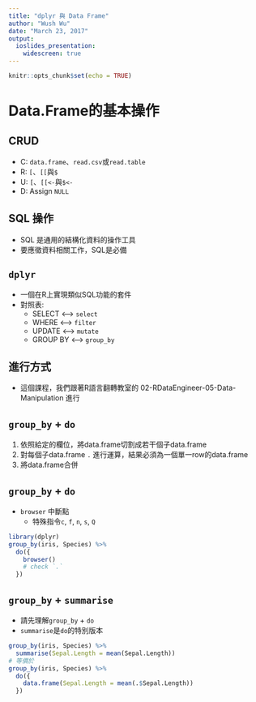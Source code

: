 ```yaml
---
title: "dplyr 與 Data Frame"
author: "Wush Wu"
date: "March 23, 2017"
output: 
  ioslides_presentation:
    widescreen: true
---
```


```r
knitr::opts_chunk$set(echo = TRUE)
```

# Data.Frame的基本操作

## CRUD

- C: `data.frame`、`read.csv`或`read.table`
- R: `[`、`[[`與`$`
- U: `[`、`[[<-`與`$<-`
- D: Assign `NULL`

## SQL 操作

- SQL 是通用的結構化資料的操作工具
- 要應徵資料相關工作，SQL是必備

## `dplyr`

- 一個在R上實現類似SQL功能的套件
- 對照表:
    - SELECT <--> `select`
    - WHERE <--> `filter`
    - UPDATE <--> `mutate`
    - GROUP BY <--> `group_by`

## 進行方式

- 這個課程，我們跟著R語言翻轉教室的 02-RDataEngineer-05-Data-Manipulation 進行

## `group_by` + `do`

1. 依照給定的欄位，將data.frame切割成若干個子data.frame
2. 對每個子data.frame `.` 進行運算，結果必須為一個單一row的data.frame
3. 將data.frame合併

## `group_by` + `do`

- `browser` 中斷點
    - 特殊指令`c`, `f`, `n`, `s`, `Q`

```r
library(dplyr)
group_by(iris, Species) %>%
  do({
    browser()
    # check `.`
  })
```

## `group_by` + `summarise`

- 請先理解`group_by` + `do`
- `summarise`是`do`的特別版本

```r
group_by(iris, Species) %>%
  summarise(Sepal.Length = mean(Sepal.Length))
# 等價於
group_by(iris, Species) %>%
  do({
    data.frame(Sepal.Length = mean(.$Sepal.Length))
  })
```

